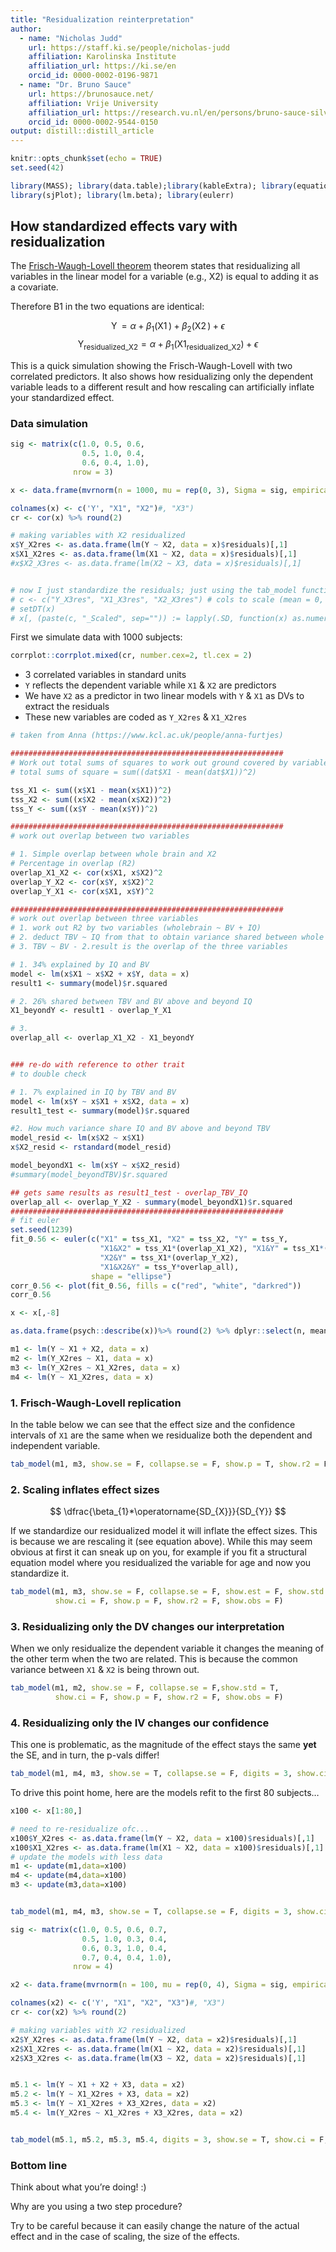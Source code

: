 ```yaml
---
title: "Residualization reinterpretation"
author:
  - name: "Nicholas Judd"
    url: https://staff.ki.se/people/nicholas-judd
    affiliation: Karolinska Institute
    affiliation_url: https://ki.se/en
    orcid_id: 0000-0002-0196-9871
  - name: "Dr. Bruno Sauce"
    url: https://brunosauce.net/
    affiliation: Vrije University
    affiliation_url: https://research.vu.nl/en/persons/bruno-sauce-silva
    orcid_id: 0000-0002-9544-0150
output: distill::distill_article
---
```


```r
knitr::opts_chunk$set(echo = TRUE)
set.seed(42)

library(MASS); library(data.table);library(kableExtra); library(equatiomatic); 
library(sjPlot); library(lm.beta); library(eulerr)
```

## How standardized effects vary with residualization

The [Frisch-Waugh-Lovell theorem](https://en.wikipedia.org/wiki/Frisch%E2%80%93Waugh%E2%80%93Lovell_theorem) theorem states that residualizing all variables in the linear model for a variable (e.g., X2) is equal to adding it as a covariate. 

Therefore B1 in the two equations are identical:

$$
\operatorname{Y} = \alpha + \beta_{1}(\operatorname{X1}) + \beta_{2}(\operatorname{X2}) + \epsilon
$$
$$
\operatorname{Y_{residualized\_X2}} = \alpha + \beta_{1}(\operatorname{X1_{residualized\_X2}}) + \epsilon
$$


This is a quick simulation showing the Frisch-Waugh-Lovell with two correlated predictors. It also shows how residualizing only the dependent variable leads to a different result and how rescaling can artificially inflate your standardized effect.


### Data simulation

```r
sig <- matrix(c(1.0, 0.5, 0.6,
                0.5, 1.0, 0.4,
                0.6, 0.4, 1.0),
              nrow = 3)

x <- data.frame(mvrnorm(n = 1000, mu = rep(0, 3), Sigma = sig, empirical = TRUE))

colnames(x) <- c('Y', "X1", "X2")#, "X3")
cr <- cor(x) %>% round(2)

# making variables with X2 residualized
x$Y_X2res <- as.data.frame(lm(Y ~ X2, data = x)$residuals)[,1]
x$X1_X2res <- as.data.frame(lm(X1 ~ X2, data = x)$residuals)[,1]
#x$X2_X3res <- as.data.frame(lm(X2 ~ X3, data = x)$residuals)[,1]


# now I just standardize the residuals; just using the tab_model function to show my point
# c <- c("Y_X3res", "X1_X3res", "X2_X3res") # cols to scale (mean = 0, sd = 1)
# setDT(x)
# x[, (paste(c, "_Scaled", sep="")) := lapply(.SD, function(x) as.numeric(scale(x))), .SDcols=c]

```


First we simulate data with 1000 subjects:

::: {.floatting}

```r
corrplot::corrplot.mixed(cr, number.cex=2, tl.cex = 2)
```
 - 3 correlated variables in standard units
 - `Y` reflects the dependent variable while `X1` & `X2` are predictors
 - We have `X2` as a predictor in two linear models with `Y` & `X1` as DVs to extract the residuals
 - These new variables are coded as `Y_X2res` & `X1_X2res`
:::

```r
# taken from Anna (https://www.kcl.ac.uk/people/anna-furtjes)

#############################################################
# Work out total sums of squares to work out ground covered by variables
# total sums of square = sum((dat$X1 - mean(dat$X1))^2)

tss_X1 <- sum((x$X1 - mean(x$X1))^2)
tss_X2 <- sum((x$X2 - mean(x$X2))^2)
tss_Y <- sum((x$Y - mean(x$Y))^2)

#############################################################
# work out overlap between two variables

# 1. Simple overlap between whole brain and X2
# Percentage in overlap (R2) 
overlap_X1_X2 <- cor(x$X1, x$X2)^2
overlap_Y_X2 <- cor(x$Y, x$X2)^2
overlap_Y_X1 <- cor(x$X1, x$Y)^2

#############################################################
# work out overlap between three variables
# 1. work out R2 by two variables (wholebrain ~ BV + IQ)
# 2. deduct TBV ~ IQ from that to obtain variance shared between whole brain and BV above and beyond IQ
# 3. TBV ~ BV - 2.result is the overlap of the three variables 

# 1. 34% explained by IQ and BV
model <- lm(x$X1 ~ x$X2 + x$Y, data = x)
result1 <- summary(model)$r.squared

# 2. 26% shared between TBV and BV above and beyond IQ
X1_beyondY <- result1 - overlap_Y_X1

# 3. 
overlap_all <- overlap_X1_X2 - X1_beyondY


### re-do with reference to other trait
# to double check 

# 1. 7% explained in IQ by TBV and BV
model <- lm(x$Y ~ x$X1 + x$X2, data = x)
result1_test <- summary(model)$r.squared

#2. How much variance share IQ and BV above and beyond TBV
model_resid <- lm(x$X2 ~ x$X1)
x$X2_resid <- rstandard(model_resid)

model_beyondX1 <- lm(x$Y ~ x$X2_resid)
#summary(model_beyondTBV)$r.squared

## gets same results as result1_test - overlap_TBV_IQ
overlap_all <- overlap_Y_X2 - summary(model_beyondX1)$r.squared
#############################################################
# fit euler 
set.seed(1239)
fit_0.56 <- euler(c("X1" = tss_X1, "X2" = tss_X2, "Y" = tss_Y,
                    "X1&X2" = tss_X1*(overlap_X1_X2), "X1&Y" = tss_X1*(overlap_Y_X1), 
                    "X2&Y" = tss_X1*(overlap_Y_X2),
                    "X1&X2&Y" = tss_Y*overlap_all),
                  shape = "ellipse")
corr_0.56 <- plot(fit_0.56, fills = c("red", "white", "darkred"))
corr_0.56

x <- x[,-8]
```

```r
as.data.frame(psych::describe(x))%>% round(2) %>% dplyr::select(n, mean, sd) %>% kbl(caption = "An overview of simluated variables") %>% kable_styling()
```


```r
m1 <- lm(Y ~ X1 + X2, data = x)
m2 <- lm(Y_X2res ~ X1, data = x)
m3 <- lm(Y_X2res ~ X1_X2res, data = x)
m4 <- lm(Y ~ X1_X2res, data = x)
```

### 1. Frisch-Waugh-Lovell replication

In the table below we can see that the effect size and the confidence intervals of `X1` are the same when we residualize both the dependent and independent variable.

```r

tab_model(m1, m3, show.se = F, collapse.se = F, show.p = T, show.r2 = F, show.obs = F)
```

### 2. Scaling inflates effect sizes

$$
 \dfrac{\beta_{1}*\operatorname{SD_{X}}}{SD_{Y}}
$$

If we standardize our residualized model it will inflate the effect sizes. This is because we are rescaling it (see equation above). While this may seem obvious at first it can sneak up on you, for example if you fit a structural equation model where you residualized the variable for age and now you standardize it. 


```r
tab_model(m1, m3, show.se = F, collapse.se = F, show.est = F, show.std = T,
          show.ci = F, show.p = F, show.r2 = F, show.obs = F)
```


### 3. Residualizing only the DV changes our interpretation

When we only residualize the dependent variable it changes the meaning of the other term when the two are related. This is because the common variance between `X1` & `X2` is being thrown out.


```r
tab_model(m1, m2, show.se = F, collapse.se = F,show.std = T,
          show.ci = F, show.p = F, show.r2 = F, show.obs = F)
```

### 4. Residualizing only the IV changes our confidence

This one is problematic, as the magnitude of the effect stays the same **yet** the SE, and in turn, the p-vals differ! 

```r
tab_model(m1, m4, m3, show.se = T, collapse.se = F, digits = 3, show.ci = F, show.p = F, show.r2 = F, show.obs = F)
```


To drive this point home, here are the models refit to the first 80 subjects...

```r

x100 <- x[1:80,]

# need to re-residualize ofc... 
x100$Y_X2res <- as.data.frame(lm(Y ~ X2, data = x100)$residuals)[,1]
x100$X1_X2res <- as.data.frame(lm(X1 ~ X2, data = x100)$residuals)[,1]
# update the models with less data
m1 <- update(m1,data=x100)
m4 <- update(m4,data=x100)
m3 <- update(m3,data=x100)


tab_model(m1, m4, m3, show.se = T, collapse.se = F, digits = 3, show.ci = F, show.p = T, show.r2 = F, show.obs = F)

```

```r
sig <- matrix(c(1.0, 0.5, 0.6, 0.7,
                0.5, 1.0, 0.3, 0.4,
                0.6, 0.3, 1.0, 0.4,
                0.7, 0.4, 0.4, 1.0),
              nrow = 4)

x2 <- data.frame(mvrnorm(n = 100, mu = rep(0, 4), Sigma = sig, empirical = TRUE))

colnames(x2) <- c('Y', "X1", "X2", "X3")#, "X3")
cr <- cor(x2) %>% round(2)

# making variables with X2 residualized
x2$Y_X2res <- as.data.frame(lm(Y ~ X2, data = x2)$residuals)[,1]
x2$X1_X2res <- as.data.frame(lm(X1 ~ X2, data = x2)$residuals)[,1]
x2$X3_X2res <- as.data.frame(lm(X3 ~ X2, data = x2)$residuals)[,1]


m5.1 <- lm(Y ~ X1 + X2 + X3, data = x2)
m5.2 <- lm(Y ~ X1_X2res + X3, data = x2)
m5.3 <- lm(Y ~ X1_X2res + X3_X2res, data = x2)
m5.4 <- lm(Y_X2res ~ X1_X2res + X3_X2res, data = x2)


tab_model(m5.1, m5.2, m5.3, m5.4, digits = 3, show.se = T, show.ci = F, collapse.se = T, show.p = F, show.r2 = F, show.obs = F)

```


### Bottom line

Think about what you're doing! :) 

Why are you using a two step procedure? 

Try to be careful because it can easily change the nature of the actual effect and in the case of scaling, the size of the effects.


